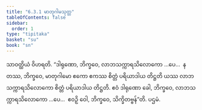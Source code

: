 ```yaml
---
title: "6.3.1 မာတုဂါမသုတ္တ"
tableOfContents: false
sidebar:
  order: 1
type: "tipitaka"
basket: "su"
book: "sn"
---
```



<DynamicBreadcrumb />

<Division number="170" book="sn" e="ch" v="18" p="304">

<Paragraph number="1060" book="sn">
သာဝတ္ထိယံ ဝိဟရတိ. “ဒါရုဏော, ဘိက္ခဝေ, လာဘသက္ကာရသိလောကော …ပေ…  န တဿ, ဘိက္ခဝေ, မာတုဂါမော ဧကော ဧကဿ စိတ္တံ ပရိယာဒါယ တိဋ္ဌတိ ယဿ လာဘသက္ကာရသိလောကော စိတ္တံ ပရိယာဒါယ တိဋ္ဌတိ. ဧဝံ ဒါရုဏော ခေါ, ဘိက္ခဝေ, လာဘသက္ကာရသိလောကော …ပေ…  ဧဝဉှိ ဝေါ, ဘိက္ခဝေ, သိက္ခိတဗ္ဗန်”တိ.

</Paragraph>
</Division>

<Paragraph number="1061" type="center" book="sn">
ပဌမံ.
</Paragraph>